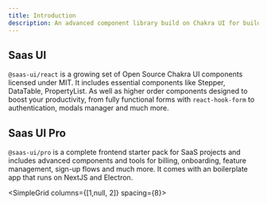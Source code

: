 ```yaml
---
title: Introduction
description: An advanced component library build on Chakra UI for building high quality SaaS products at speed.
---
```


## Saas UI

`@saas-ui/react` is a growing set of Open Source Chakra UI components licensed under MIT.
It includes essential components like Stepper, DataTable, PropertyList. As well as higher order components designed to boost your productivity,
from fully functional forms with `react-hook-form` to authentication, modals manager and much more.

<QuickLink
  href="/docs/core/getting-started"
  width="50%"
  mt="8"
  title="Quickstarts"
  description="Get started quickly with Saas UI."
  label="Get started"
/>

## Saas UI Pro

`@saas-ui/pro` is a complete frontend starter pack for SaaS projects and includes advanced components and tools for billing, onboarding, feature management, sign-up flows and much more.
It comes with an boilerplate app that runs on NextJS and Electron.

<SimpleGrid columns={[1,null, 2]} spacing={8}> 
  <QuickLink
    href="/#pricing"
    width='100%'
    mt="8"
    title="Pre-order"
    description="Pre-order now to get access to the private beta."
    label="Pre-order now"
  />

  <QuickLink
    href="/docs/pro/overview"
    width="100%"
    mt="8"
    title="Pro documentation"
    description="Get started with Saas UI Pro."
    label="Get started"
  />
</SimpleGrid>
